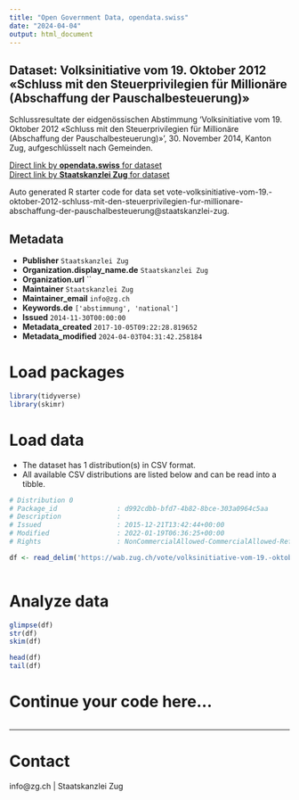 ```yaml
---
title: "Open Government Data, opendata.swiss"
date: "2024-04-04"
output: html_document
---
```


## Dataset: Volksinitiative vom 19. Oktober 2012 «Schluss mit den Steuerprivilegien für Millionäre (Abschaffung der Pauschalbesteuerung)»

Schlussresultate der eidgenössischen Abstimmung 'Volksinitiative vom 19. Oktober 2012 «Schluss mit den Steuerprivilegien für Millionäre (Abschaffung der Pauschalbesteuerung)»', 30. November 2014, Kanton Zug, aufgeschlüsselt nach Gemeinden.

[Direct link by **opendata.swiss** for dataset](https://opendata.swiss/de/dataset/volksinitiative-vom-19-oktober-2012-schluss-mit-den-steuerprivilegien-fur-millionare-abschaffun)<br>
[Direct link by **Staatskanzlei Zug** for dataset](https://wab.zug.ch/vote/volksinitiative-vom-19.-oktober-2012-schluss-mit-den-steuerprivilegien-fur-millionare-abschaffung-der-pauschalbesteuerung/data)

Auto generated R starter code for data set vote-volksinitiative-vom-19.-oktober-2012-schluss-mit-den-steuerprivilegien-fur-millionare-abschaffung-der-pauschalbesteuerung@staatskanzlei-zug.

## Metadata

- **Publisher** `Staatskanzlei Zug`
- **Organization.display_name.de** `Staatskanzlei Zug`
- **Organization.url** ``
- **Maintainer** `Staatskanzlei Zug`
- **Maintainer_email** `info@zg.ch`
- **Keywords.de** `['abstimmung', 'national']`
- **Issued** `2014-11-30T00:00:00`
- **Metadata_created** `2017-10-05T09:22:28.819652`
- **Metadata_modified** `2024-04-03T04:31:42.258184`


# Load packages

```r

library(tidyverse)
library(skimr)

```

# Load data

-   The dataset has 1 distribution(s) in CSV format.
-   All available CSV distributions are listed below and can be read into a tibble.

```r

# Distribution 0
# Package_id               : d992cdbb-bfd7-4b82-8bce-303a0964c5aa
# Description              : 
# Issued                   : 2015-12-21T13:42:44+00:00
# Modified                 : 2022-01-19T06:36:25+00:00
# Rights                   : NonCommercialAllowed-CommercialAllowed-ReferenceRequired

df <- read_delim('https://wab.zug.ch/vote/volksinitiative-vom-19.-oktober-2012-schluss-mit-den-steuerprivilegien-fur-millionare-abschaffung-der-pauschalbesteuerung/data-csv')



```

# Analyze data

```r

glimpse(df)
str(df)
skim(df)

head(df)
tail(df)

```

# Continue your code here...

```r

```

------------------------------------------------------------------------

# Contact

info@zg.ch | Staatskanzlei Zug
